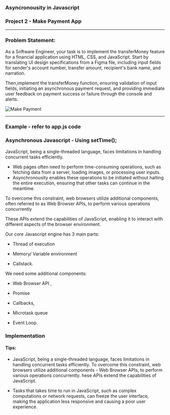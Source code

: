 
### Asyncronousity in Javascript

### Project 2 - Make Payment App

---

### Problem Statement:
As a Software Engineer, your task is to implement the transferMoney feature for 
a financial application using HTML, CSS, and JavaScript. Start by translating UI 
design specifications from a Figma file, including input fields for sender's account number, transfer amount, recipient's bank name, and narration. 

Then,implement the transferMoney function, ensuring validation of input fields, 
 initiating an asynchronous payment request, and providing immediate user 
 feedback on payment success or failure through the console and alerts.

![Make Payment](/payment.png)

---
### Example - refer to app.js code
### Asynchronous Javascript  - Using setTime();

JavaScript, being a single-threaded language, faces limitations in handling concurrent tasks efficiently. 

- Web pages often need to perform time-consuming operations, such as fetching data from a server, loading images, or processing user inputs.
- Asynchronousity enables these operations to be initiated without halting the entire execution, ensuring that other tasks can continue in the meantime.

To overcome this constraint, web browsers utilize additional components, often referred to as Web Browser APIs, to perform various operations concurrently

These APIs extend the capabilities of JavaScript, enabling it to interact with different aspects of the browser environment.

Our core Javascript engine has 3 main parts:

- Thread of execution

- Memory/ Variable environment

- Callstack.

We need some additional components:

- Web Browser API , 

- Promise

- Callbacks, 

- Microtask queue

- Event Loop.


### Implementation
<StackBlitz name="js-in9tae" view="editor" />

#### Tips:
- JavaScript, being a single-threaded language, faces limitations in handling concurrent tasks efficiently. 
To overcome this constraint, web browsers utilize additional components - Web Browser APIs, to perform various operations concurrently. 
hese APIs extend the capabilities of JavaScript.

- Tasks that takes time to run in JavaScript, such as complex computations or network requests, can freeze the user interface, making the application less responsive and causing a poor user experience.
